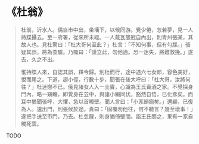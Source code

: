 # 《杜翁》

> 杜翁，沂水人。偶自市中出，坐墻下，以候同游。覺少倦，忽若夢，見一人持牒攝去。至一府署，從來所未經。一人戴瓦壟冠自內出，則青州張某，其故人也。見杜驚曰：「杜大哥何至此？」杜言：「不知何事，但有勾牒。」張疑其誤，將為查驗。乃囑曰：「謹立此，勿他適。恐一迷失，將難救挽。」遂去，久之不出。
>
> 惟持牒人來，自認其誤，釋今歸。別杜而行，途中遇六七女郎，容色美好，悅而尾之。下道，趨小徑，行數十步，聞張在後大呼曰：「杜大哥，汝將何往？」杜迷戀不已。俄見諸女人入一圭竇，心識為王氏賣酒之家。不覺探身門內，略一窺瞻，即覺身在苙中，與諸小豭同伏。豁然自悟，已化豕矣。而耳中猶聞張呼，大懼，急以首觸壁。聞人言曰：「小豕顛癇矣。」還顧，已復為人。速出門，則張候於途。責曰：「固囑勿他往，何不聽言？幾至壞事！」遂把手送至市門，乃去。杜忽醒，則身猶倚壁間。詣王氏問之，果有一豕自觸死雲。

TODO
